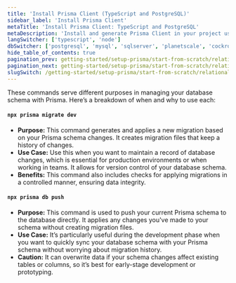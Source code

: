 ```yaml
---
title: 'Install Prisma Client (TypeScript and PostgreSQL)'
sidebar_label: 'Install Prisma Client'
metaTitle: 'Install Prisma Client: TypeScript and PostgreSQL'
metaDescription: 'Install and generate Prisma Client in your project using TypeScript and PostgreSQL'
langSwitcher: ['typescript', 'node']
dbSwitcher: ['postgresql', 'mysql', 'sqlserver', 'planetscale', 'cockroachdb', 'prismaPostgres']
hide_table_of_contents: true
pagination_prev: getting-started/setup-prisma/start-from-scratch/relational-databases/using-prisma-migrate-typescript-postgresql
pagination_next: getting-started/setup-prisma/start-from-scratch/relational-databases/querying-the-database-typescript-postgresql
slugSwitch: /getting-started/setup-prisma/start-from-scratch/relational-databases/install-prisma-client-
---
```

 

<InstallPrismaClient />

These commands serve different purposes in managing your database schema with Prisma. Here’s a breakdown of when and why to use each:

#### `npx prisma migrate dev`

- **Purpose:** This command generates and applies a new migration based on your Prisma schema changes. It creates migration files that keep a history of changes.
- **Use Case:** Use this when you want to maintain a record of database changes, which is essential for production environments or when working in teams. It allows for version control of your database schema.
- **Benefits:** This command also includes checks for applying migrations in a controlled manner, ensuring data integrity.


#### `npx prisma db push`

- **Purpose:** This command is used to push your current Prisma schema to the database directly. It applies any changes you've made to your schema without creating migration files.
- **Use Case:** It’s particularly useful during the development phase when you want to quickly sync your database schema with your Prisma schema without worrying about migration history.
- **Caution:** It can overwrite data if your schema changes affect existing tables or columns, so it’s best for early-stage development or prototyping.

